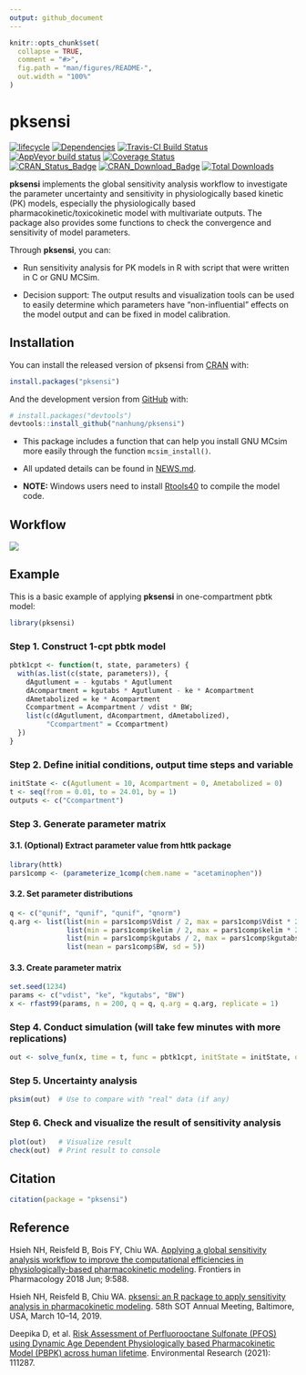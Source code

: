 ```yaml
---
output: github_document
---
```


<!-- README.md is generated from README.Rmd. Please edit that file -->

```r
knitr::opts_chunk$set(
  collapse = TRUE,
  comment = "#>",
  fig.path = "man/figures/README-",
  out.width = "100%"
)
```

# pksensi

<!-- badges: start -->
[![lifecycle](https://img.shields.io/badge/lifecycle-stable-brightgreen.svg)](https://www.tidyverse.org/lifecycle/#experimental)
[![Dependencies](https://tinyverse.netlify.com/badge/pksensi)](https://cran.r-project.org/package=pksensi)
[![Travis-CI Build Status](https://travis-ci.org/nanhung/pksensi.svg?branch=master)](https://travis-ci.org/nanhung/pksensi)
[![AppVeyor build status](https://ci.appveyor.com/api/projects/status/github/nanhung/pksensi?branch=master&svg=true)](https://ci.appveyor.com/project/nanhung/pksensi)
[![Coverage Status](https://codecov.io/gh/nanhung/pksensi/branch/master/graph/badge.svg)](https://codecov.io/gh/nanhung/pksensi?branch=master)  
[![CRAN\_Status\_Badge](http://www.r-pkg.org/badges/version-last-release/pksensi)](https://cran.r-project.org/package=pksensi)
[![CRAN\_Download\_Badge](http://cranlogs.r-pkg.org/badges/pksensi)](https://cran.r-project.org/package=pksensi)
[![Total Downloads](https://cranlogs.r-pkg.org/badges/grand-total/pksensi?color=orange)](https://CRAN.R-project.org/package=pksensi)
<!-- badges: end -->

**pksensi** implements the global sensitivity analysis workflow to investigate the parameter uncertainty and sensitivity in physiologically based kinetic (PK) models, especially the physiologically based pharmacokinetic/toxicokinetic  model with multivariate outputs. The package also provides some functions to check the convergence and sensitivity of model parameters.

Through **pksensi**, you can:

-	Run sensitivity analysis for PK models in R with script that were written in C or GNU MCSim.

-	Decision support: The output results and visualization tools can be used to easily determine which parameters have "non-influential" effects on the model output and can be fixed in model calibration. 

## Installation

You can install the released version of pksensi from [CRAN](https://CRAN.R-project.org) with:

``` r
install.packages("pksensi")
```

And the development version from [GitHub](https://github.com/) with:

``` r
# install.packages("devtools")
devtools::install_github("nanhung/pksensi")
```

- This package includes a function that can help you install GNU MCsim more easily through the function `mcsim_install()`.

- All updated details can be found in [NEWS.md](https://github.com/nanhung/pksensi/blob/master/NEWS.md).

- **NOTE:** Windows users need to install [Rtools40](https://cran.r-project.org/bin/windows/Rtools/) to compile the model code.

## Workflow

![](https://i.ibb.co/tqpDLrk/sensitivity-workflow.png)

## Example

This is a basic example of applying **pksensi** in one-compartment pbtk model:

```r
library(pksensi)
```

### Step 1. Construct 1-cpt pbtk model
```r
pbtk1cpt <- function(t, state, parameters) {
  with(as.list(c(state, parameters)), {
    dAgutlument = - kgutabs * Agutlument
    dAcompartment = kgutabs * Agutlument - ke * Acompartment
    dAmetabolized = ke * Acompartment
    Ccompartment = Acompartment / vdist * BW;
    list(c(dAgutlument, dAcompartment, dAmetabolized), 
         "Ccompartment" = Ccompartment) 
  })
}
```


### Step 2. Define initial conditions, output time steps and variable

```r
initState <- c(Agutlument = 10, Acompartment = 0, Ametabolized = 0)
t <- seq(from = 0.01, to = 24.01, by = 1)
outputs <- c("Ccompartment")
```

### Step 3. Generate parameter matrix 

#### 3.1. (Optional) Extract parameter value from httk package

```r
library(httk)
pars1comp <- (parameterize_1comp(chem.name = "acetaminophen"))
```

#### 3.2. Set parameter distributions

```r
q <- c("qunif", "qunif", "qunif", "qnorm")
q.arg <- list(list(min = pars1comp$Vdist / 2, max = pars1comp$Vdist * 2),
              list(min = pars1comp$kelim / 2, max = pars1comp$kelim * 2),
              list(min = pars1comp$kgutabs / 2, max = pars1comp$kgutabs * 2),
              list(mean = pars1comp$BW, sd = 5))
```

#### 3.3. Create parameter matrix

```r
set.seed(1234)
params <- c("vdist", "ke", "kgutabs", "BW")
x <- rfast99(params, n = 200, q = q, q.arg = q.arg, replicate = 1)
```

### Step 4. Conduct simulation (will take few minutes with more replications)

```r
out <- solve_fun(x, time = t, func = pbtk1cpt, initState = initState, outnames = outputs)
```

### Step 5. Uncertainty analysis

```r
pksim(out)  # Use to compare with "real" data (if any)
```

### Step 6. Check and visualize the result of sensitivity analysis

```r
plot(out)   # Visualize result
check(out)  # Print result to console
```

## Citation


```r
citation(package = "pksensi")
```

## Reference

Hsieh NH, Reisfeld B, Bois FY, Chiu WA. [Applying a global sensitivity analysis workflow to improve the computational efficiencies in physiologically-based pharmacokinetic modeling](https://www.frontiersin.org/articles/10.3389/fphar.2018.00588/full). Frontiers in Pharmacology 2018 Jun; 9:588.

Hsieh NH, Reisfeld B, Chiu WA. [pksensi: an R package to apply sensitivity analysis in pharmacokinetic modeling](https://nanhung.rbind.io/poster/2019-SOT.pdf). 58th SOT Annual Meeting, Baltimore, USA, March 10–14, 2019.

Deepika D, et al. [Risk Assessment of Perfluorooctane Sulfonate (PFOS) using Dynamic Age Dependent Physiologically based Pharmacokinetic Model (PBPK) across human lifetime](https://doi.org/10.1016/j.envres.2021.111287). Environmental Research (2021): 111287.










